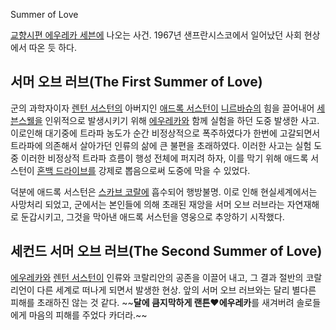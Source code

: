 Summer of Love

[[교향시편 에우레카 세븐]]에 나오는 사건.
1967년 샌프란시스코에서 일어났던 사회 현상에서 따온 듯 하다.

== 서머 오브 러브(The First Summer of Love) ==

군의 과학자이자 [[렌턴 서스턴]]의 아버지인 [[애드록 서스턴]]이 [[니르바슈]]의 힘을 끌어내어 [[세븐스웰]]을 인위적으로 발생시키기 위해 [[에우레카]]와 함께 실험을 하던 도중 발생한 사고. 이로인해 대기중에 트라파 농도가 순간 비정상적으로 폭주하였다가 한번에 고갈되면서 트라파에 의존해서 살아가던 인류의 삶에 큰 불편을 초래하였다. 이러한 사고는 실험 도중 이러한 비정상적 트라파 흐름이 행성 전체에 퍼지려 하자, 이를 막기 위해 애드록 서스턴이 [[혼백 드라이브]]를 강제로 뽑음으로써 도중에 막을 수 있었다.

덕분에 애드록 서스턴은 [[스카브 코랄]]에 흡수되어 행방불명. 이로 인해 현실세계에서는 사망처리 되었고, 군에서는 본인들에 의해 초래된 재앙을 서머 오브 러브라는 자연재해로 둔갑시키고, 그것을 막아낸 애드록 서스턴을 영웅으로 추앙하기 시작했다.
 

== 세컨드 서머 오브 러브(The Second Summer of Love) ==

[[에우레카]]와 [[렌턴 서스턴]]이 인류와 코랄리안의 공존을 이끌어 내고,
그 결과 절반의 코랄리언이 다른 세계로 떠나게 되면서 발생한 현상.
앞의 서머 오브 러브와는 달리 별다른 피해를 초래하진 않는 것 같다.
~~'''달에 큼지막하게 랜튼♥에우레카'''를 새겨버려 솔로들에게 마음의 피해를 주었다 카더라.~~
